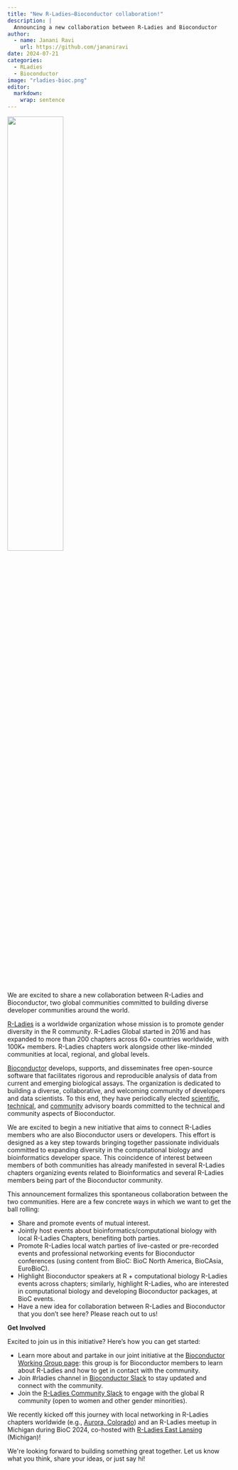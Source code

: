 ```yaml
---
title: "New R-Ladies–Bioconductor collaboration!"
description: |
  Announcing a new collaboration between R-Ladies and Bioconductor
author:
  - name: Janani Ravi
    url: https://github.com/jananiravi
date: 2024-07-21
categories:
  - RLadies
  - Bioconductor
image: "rladies-bioc.png"
editor: 
  markdown: 
    wrap: sentence
---
```


![](rladies-bioc.png){ width=50% fig-align="center"}

We are excited to share a new collaboration between R-Ladies and Bioconductor, two global communities committed to building diverse developer communities around the world.

[R-Ladies](http://rladies.org) is a worldwide organization whose mission is to promote gender diversity in the R community.
R-Ladies Global started in 2016 and has expanded to more than 200 chapters across 60+ countries worldwide, with 100K+ members.
R-Ladies chapters work alongside other like-minded communities at local, regional, and global levels.  

[Bioconductor](https://www.bioconductor.org/) develops, supports, and disseminates free open-source software that facilitates rigorous and reproducible analysis of data from current and emerging biological assays.
The organization is dedicated to building a diverse, collaborative, and welcoming community of developers and data scientists.
To this end, they have periodically elected [scientific](https://bioconductor.org/about/scientific-advisory-board/), [technical](https://bioconductor.org/about/technical-advisory-board/), and [community](https://bioconductor.org/about/community-advisory-board/) advisory boards committed to the technical and community aspects of Bioconductor.

We are excited to begin a new initiative that aims to connect R-Ladies members who are also Bioconductor users or developers.
This effort is designed as a key step towards bringing together passionate individuals committed to expanding diversity in the computational biology and bioinformatics developer space.
This coincidence of interest between members of both communities has already manifested in several R-Ladies chapters organizing events related to Bioinformatics and several R-Ladies members being part of the Bioconductor community. 

This announcement formalizes this spontaneous collaboration between the two communities. 
Here are a few concrete ways in which we want to get the ball rolling:

-  Share and promote events of mutual interest. 
-   Jointly host events about bioinformatics/computational biology with local R-Ladies Chapters, benefiting both parties. 
-   Promote R-Ladies local watch parties of live-casted or pre-recorded events and professional networking events for Bioconductor conferences (using content from BioC: BioC North America, BioCAsia, EuroBioC).
-   Highlight Bioconductor speakers at R + computational biology R-Ladies events across chapters; similarly, highlight R-Ladies, who are interested in computational biology and developing Bioconductor packages, at BioC events.
-   Have a new idea for collaboration between R-Ladies and Bioconductor that you don’t see here? Please reach out to us!

**Get Involved**

Excited to join us in this initiative?
Here's how you can get started:

-   Learn more about and partake in our joint initiative at the [Bioconductor Working Group page](https://workinggroups.bioconductor.org/currently-active-working-groups-committees.html#r-ladies-and-bioc): this group is for Bioconductor members to learn about R-Ladies and how to get in contact with the community.
-   Join #rladies channel in [Bioconductor Slack](https://slack.bioconductor.org/) to stay updated and connect with the community.
-   Join the [R-Ladies Community Slack](https://guide.rladies.org/comm/slack/) to engage with the global R community (open to women and other gender minorities).

We recently kicked off this journey with local networking in R-Ladies chapters worldwide (e.g., [Aurora, Colorado](https://www.meetup.com/rladies-aurora/events/302185687/)) and an R-Ladies meetup in Michigan during BioC 2024, co-hosted with [R-Ladies East Lansing](https://www.meetup.com/rladies-east-lansing/events/302185529/) (Michigan)!

We\'re looking forward to building something great together.
Let us know what you think, share your ideas, or just say hi!
